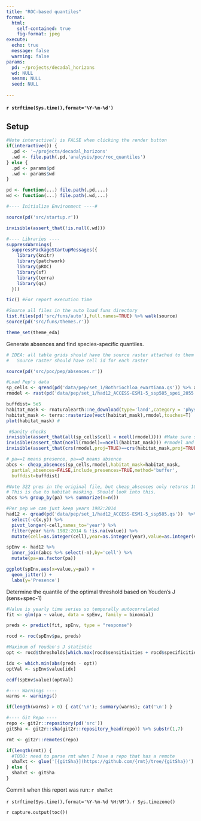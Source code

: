 ```yaml
---
title: "ROC-based quantiles"
format: 
  html:
    self-contained: true
    fig-format: jpeg
execute: 
  echo: true
  message: false
  warning: false
params:
  pd: ~/projects/decadal_horizons
  wd: NULL
  sesnm: NULL
  seed: NULL
  
---
```


#### `r strftime(Sys.time(),format='%Y-%m-%d')`

## Setup

```r

#Note interactive() is FALSE when clicking the render button
if(interactive()) {
  .pd <- '~/projects/decadal_horizons'
  .wd <- file.path(.pd,'analysis/poc/roc_quantiles')
} else {
  .pd <- params$pd
  .wd <- params$wd
}

pd <- function(...) file.path(.pd,...)
wd <- function(...) file.path(.wd,...)

#---- Initialize Environment ----#

source(pd('src/startup.r'))

invisible(assert_that(!is.null(.wd)))

#---- Libraries ----
suppressWarnings(
  suppressPackageStartupMessages({
    library(knitr)
    library(patchwork)
    library(pROC)
    library(sf)
    library(terra)
    library(qs)
  }))

tic() #For report execution time

#Source all files in the auto load funs directory
list.files(pd('src/funs/auto'),full.names=TRUE) %>% walk(source)
source(pd('src/funs/themes.r'))

theme_set(theme_eda)

```

Generate absences and find species-specific quantiles.

```r
# IDEA: all table grids should have the source raster attached to them
#   Source raster should have cell id for each raster

source(pd('src/poc/pep/absences.r'))

#Load Pep's data 
sp_cells <- qread(pd('data/pep/set_1/Bothriochloa_ewartiana.qs')) %>% as_tibble
rmodel <- rast(pd('data/pep/set_1/had12_ACCESS-ESM1-5_ssp585_spei_2055.tif'))

buffdist= 5e5
habitat_mask <- rnaturalearth::ne_download(type='land',category = 'physical', scale=10,returnclass = 'sf')
habitat_mask <- terra::rasterize(vect(habitat_mask),rmodel,touches=T)
plot(habitat_mask) #

 #Sanity checks
invisible(assert_that(all(sp_cells$cell < ncell(rmodel)))) #Make sure spp cell ids are within the range of rmodel cell ids
invisible(assert_that(ncell(rmodel)==ncell(habitat_mask))) #rmodel and habitat mask are the same size
invisible(assert_that(crs(rmodel,proj=TRUE)==crs(habitat_mask,proj=TRUE))) #habitat_mask does not have a crs

# pa==1 means presence, pa==0 means absence
abcs <- cheap_absences(sp_cells,rmodel,habitat_mask=habitat_mask,
  partial_absences=FALSE,include_presences=TRUE,method='buffer',
  buffdist=buffdist)

#Note 322 pres in the original file, but cheap_absences only returns 107
# This is due to habitat masking. Should look into this.
abcs %>% group_by(pa) %>% summarize(n=n())

#Per pep we can just keep years 1982:2014
had12 <- qread(pd('data/pep/set_1/had12_ACCESS-ESM1-5_ssp585.qs'))  %>%
  select(-c(x,y)) %>%
  pivot_longer(-cell,names_to='year') %>%
  filter(year %in% 1982:2014 & !is.na(value)) %>%
  mutate(cell=as.integer(cell),year=as.integer(year),value=as.integer(value)) #Reduce size in memory

spEnv <- had12 %>%
  inner_join(abcs %>% select(-n),by='cell') %>%
  mutate(pa=as.factor(pa))

ggplot(spEnv,aes(x=value,y=pa)) +
  geom_jitter() +
  labs(y='Presence')
```

Determine the quantile of the optimal threshold based on Youden's J (sens+spec-1)

```r

#Value is yearly time series so temporally autocorrelated
fit <- glm(pa ~ value, data = spEnv, family = binomial)

preds <- predict(fit, spEnv, type = "response")

rocd <- roc(spEnv$pa, preds)

#Maximum of Youden's J statistic
opt <- rocd$thresholds[which.max(rocd$sensitivities + rocd$specificities - 1)]

idx <- which.min(abs(preds - opt))
optVal <- spEnv$value[idx]

ecdf(spEnv$value)(optVal)

```

```r

#---- Warnings ----
warns <- warnings()

if(length(warns) > 0) { cat('\n'); summary(warns); cat('\n') }

#---- Git Repo ----
repo <- git2r::repository(pd('src'))
gitSha <- git2r::sha(git2r::repository_head(repo)) %>% substr(1,7)

rmt <- git2r::remotes(repo)

if(length(rmt)) {
  #TODO: need to parse rmt when I have a repo that has a remote
  shaTxt <- glue('[{gitSha}](https://github.com/{rmt}/tree/{gitSha})')
} else {
  shaTxt <- gitSha
}

```

Commit when this report was run: `r shaTxt`

`r strftime(Sys.time(),format='%Y-%m-%d %H:%M')`. `r Sys.timezone()`

`r capture.output(toc())`